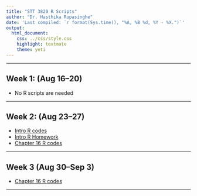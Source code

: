 ```yaml
---
title: "STT 3820 R Scripts"
author: "Dr. Hasthika Rupasinghe"
date: 'Last compiled: `r format(Sys.time(), "%A, %B %d, %Y - %X.")`'
output:
  html_document:
    css: ../css/style.css
    highlight: textmate
    theme: yeti
---
```


<script type="text/x-mathjax-config">
MathJax.Hub.Config({
  TeX: { equationNumbers: { autoNumber: "AMS" } }
});
</script>


***


## Week 1: (Aug 16--20) {-}


* No R scripts are needed

***

## Week 2: (Aug 23--27) {-}

* [Intro R codes](../Lecture Notes/IntroR.html)
* [Intro R Homework](../Lecture Notes/IntroRHW.html)
* [Chapter 16 R codes](../Lecture Notes/Ch16_New_CI_proportions.html)

***

## Week 3 (Aug 30--Sep 3) {-}

* [Chapter 16 R codes](../Lecture Notes/Ch16_New_CI_proportions.html)

***
<!--
* [R codes for Ch 17 Proportions](../Lecture Notes/Ch17_proportions.html)
* [R codes for Ch 17 Means](../Lecture Notes/Ch17_mean.html)



## Week 4: (Feb 3--7) {-}

* [R codes for Ch 18](../Lecture Notes/Ch18.html)

## Week 5: (Feb 10--14) {-}

* [R codes for Ch 19](../Lecture Notes/Ch19.html)

## Week 6: (Feb 17--21) {-}

* [R codes for Ch 20](../Lecture Notes/Ch20.html)

## Week 7: (Feb 24--28) {-}

* No new R scripts are needed (for ch 21 use the previous scripts)

## Week 8: (Mar 2--6) {-}

* [R codes for Ch 22: Two Proportions](../Lecture Notes/Ch22.html)
* [R codes for Ch 22: Two Means](../Lecture Notes/Ch22_2.html)


## Week 9: (Mar 9--13) {-}

* [Exam 1 Grade Distribution](../Lecture Notes/GradesExam1.html)

* [R codes for Ch 23: Two Dependent Means](../Lecture Notes/Ch23.html)

* [**Lecture Video for Ch 23**](https://appstate.zoom.us/rec/share/-u5RcYOo9GdIH7fd8BDhWKoPM97saaa8gCgXrKJcn0v7yo6BGPkPIMvFJ3yvR_2u)

## Week 10: (Mar 23--27) {-}

* [R codes for Ch 24](../Lecture Notes/Ch24.html)

* [**Lecture Video for Ch 24 Part 1**](https://appstate.zoom.us/rec/share/5c0sIu7a2DpIaaPyym2HULY4NIXOeaa81CAfqPYPy08UanoEfAfTLa03ToZhjM_6)

## Week 11: (Mar 30-- Apr 4) {-}

* [**Lecture Video for Ch 24 Part 2**](https://appstate.zoom.us/rec/share/4JB6I7C38TxLAZ3guX3OB_8OH5zoT6a8gXMe_PZfyBps1H_G_gzW2VU0FVQ9eHxW)

* [R codes for Ch 25: With raw data](../Lecture Notes/Ch25.html)

* [**Lecture Video for Ch 25 Part 1**](https://appstate.zoom.us/rec/share/pvZSAZCr2kZIfLf82R2PR5d5MNu7T6a80SFL_vYKn0a6HQy4WXc95v9H_wLXghT0)


* [**Lecture Video for Ch 25 Part 2**](https://appstate.zoom.us/rec/share/-PAoD5j6rHNOUpHsq3-ESvNxOISiX6a80ChL-_dbzUwBbzOw4Sq-oqlgGvBINE-U)

* [**Lecture Video for Ch 25 Part 3**](https://appstate.zoom.us/rec/share/vMEsIr_p11JObs_HwWvefYF4QKq0X6a8hiQd_fMEnUlhk4OWhVMTvwkiPD_bj_e6)

* [R codes for Ch 25: With summary stats](../Lecture Notes/Ch25_2.html)


* Data for Ch 25: [Atlanta Regression](../Lecture Notes/AtlantaRegression.csv)


## Week 12: (Apr 7-- Apr 11) {-}

* [R codes for Ch 26](../Lecture Notes/Ch26.html)
* [Data for Ch 26](../Lecture Notes/ScoreACT.txt)

* [**Lecture Video for Ch 26 Part 1**](https://appstate.zoom.us/rec/share/-Jx7MprR_EJOTquU10P-VbA_R8fraaa8hCQW8vcNnUhZ-aO4jrfHPnN75P_fsTka)

* [**Lecture Video for Ch 26 Part 2**](https://appstate.zoom.us/rec/share/1OxcIvLtpzhOE43D62HwcPB7M77OT6a80SUcqPIMyUdv_zkS8ghLwwquu3rOWl-1)

* [**Review for test 2 - video recording**](https://appstate.zoom.us/rec/share/y85KD7GvpkNJTp3qsWuCUbYdL7nfX6a82iQZ8_VbyEwbTEfv_wGPTdmQurq9bTCY)


## Week 14: (Apr 27-- Apr 28) {-}

* [**Review for Final - video recording**](https://appstate.zoom.us/rec/share/1MUoNor0qGlJfZGTxmXEea8NDrT1eaa8hHVLqPpYnR7tV86QgKABDWptTRPkjftk)

-->

